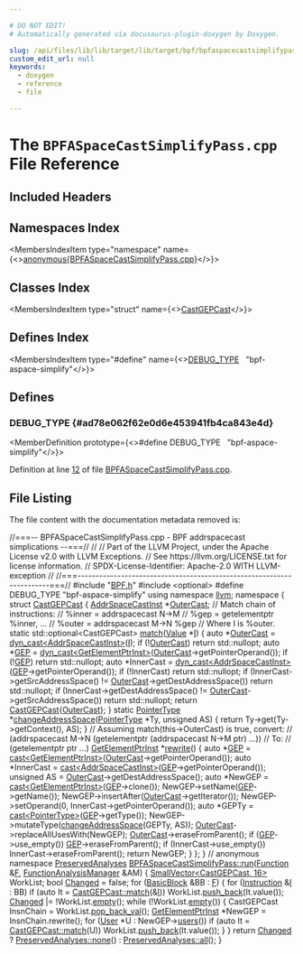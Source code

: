 ```yaml
---

# DO NOT EDIT!
# Automatically generated via docusaurus-plugin-doxygen by Doxygen.

slug: /api/files/lib/lib/target/lib/target/bpf/bpfaspacecastsimplifypass-cpp
custom_edit_url: null
keywords:
  - doxygen
  - reference
  - file

---
```





# The `BPFASpaceCastSimplifyPass.cpp` File Reference

<DoxygenPage pluginConfig={pluginConfig}>



## Included Headers

<IncludesList>
<IncludesListItem
  filePath="BPF.h"
  permalink="/docs/api/files/lib/lib/target/lib/target/bpf/bpf-h"
  isLocal="true" />
<IncludesListItem
  filePath="optional"
  permalink=""
  isLocal="false" />
</IncludesList>

## Namespaces Index

<MembersIndex>

<MembersIndexItem
  type="namespace"
  name={<><a href="/docs/api/namespaces/anonymous-bpfaspacecastsimplifypass-cpp-">anonymous&#123;BPFASpaceCastSimplifyPass.cpp&#125;</a></>}>
</MembersIndexItem>

</MembersIndex>

## Classes Index

<MembersIndex>

<MembersIndexItem
  type="struct"
  name={<><a href="/docs/api/structs/anonymous-namespace-bpfaspacecastsimplifypass-cpp-/castgepcast">CastGEPCast</a></>}>
</MembersIndexItem>

</MembersIndex>

## Defines Index

<MembersIndex>

<MembersIndexItem
  type="#define"
  name={<><a href="#ad78e062f62e0d6e453941fb4ca843e4d">DEBUG&#95;TYPE</a>&nbsp;&nbsp;&nbsp;&quot;bpf-aspace-simplify&quot;</>}>
</MembersIndexItem>

</MembersIndex>


<SectionDefinition>

## Defines

### DEBUG&#95;TYPE {#ad78e062f62e0d6e453941fb4ca843e4d}

<MemberDefinition
  prototype={<>#define DEBUG&#95;TYPE&nbsp;&nbsp;&nbsp;&quot;bpf-aspace-simplify&quot;</>}>

Definition at line <a href="#l00012">12</a> of file <a href="/docs/api/files/lib/lib/target/lib/target/bpf/bpfaspacecastsimplifypass-cpp">BPFASpaceCastSimplifyPass.cpp</a>.
</MemberDefinition>

</SectionDefinition>

## File Listing

The file content with the documentation metadata removed is:

<ProgramListing>

<Link id="l00001" /><CodeLine lineNumber="1"><Highlight kind="comment">//===-- BPFASpaceCastSimplifyPass.cpp - BPF addrspacecast simplications --===//</Highlight><Highlight kind="normal"></Highlight></CodeLine>
<Link id="l00002" /><CodeLine lineNumber="2"><Highlight kind="normal"></Highlight><Highlight kind="comment">//</Highlight><Highlight kind="normal"></Highlight></CodeLine>
<Link id="l00003" /><CodeLine lineNumber="3"><Highlight kind="normal"></Highlight><Highlight kind="comment">// Part of the LLVM Project, under the Apache License v2.0 with LLVM Exceptions.</Highlight><Highlight kind="normal"></Highlight></CodeLine>
<Link id="l00004" /><CodeLine lineNumber="4"><Highlight kind="normal"></Highlight><Highlight kind="comment">// See https://llvm.org/LICENSE.txt for license information.</Highlight><Highlight kind="normal"></Highlight></CodeLine>
<Link id="l00005" /><CodeLine lineNumber="5"><Highlight kind="normal"></Highlight><Highlight kind="comment">// SPDX-License-Identifier: Apache-2.0 WITH LLVM-exception</Highlight><Highlight kind="normal"></Highlight></CodeLine>
<Link id="l00006" /><CodeLine lineNumber="6"><Highlight kind="normal"></Highlight><Highlight kind="comment">//</Highlight><Highlight kind="normal"></Highlight></CodeLine>
<Link id="l00007" /><CodeLine lineNumber="7"><Highlight kind="normal"></Highlight><Highlight kind="comment">//===----------------------------------------------------------------------===//</Highlight><Highlight kind="normal"></Highlight></CodeLine>
<Link id="l00008" /><CodeLine lineNumber="8"><Highlight kind="normal"></Highlight></CodeLine>
<Link id="l00009" /><CodeLine lineNumber="9"><Highlight kind="normal"></Highlight><Highlight kind="preprocessor">#include &quot;<a href="/docs/api/files/lib/lib/target/lib/target/bpf/bpf-h">BPF.h</a>&quot;</Highlight><Highlight kind="normal"></Highlight></CodeLine>
<Link id="l00010" /><CodeLine lineNumber="10"><Highlight kind="normal"></Highlight><Highlight kind="preprocessor">#include &lt;optional&gt;</Highlight><Highlight kind="normal"></Highlight></CodeLine>
<Link id="l00011" /><CodeLine lineNumber="11"><Highlight kind="normal"></Highlight></CodeLine>
<Link id="l00012" /><CodeLine lineNumber="12" lineLink="#ad78e062f62e0d6e453941fb4ca843e4d"><Highlight kind="normal"></Highlight><Highlight kind="preprocessor">#define DEBUG&#95;TYPE &quot;bpf-aspace-simplify&quot;</Highlight><Highlight kind="normal"></Highlight></CodeLine>
<Link id="l00013" /><CodeLine lineNumber="13"><Highlight kind="normal"></Highlight></CodeLine>
<Link id="l00014" /><CodeLine lineNumber="14"><Highlight kind="normal"></Highlight><Highlight kind="keyword">using namespace </Highlight><Highlight kind="normal"><a href="/docs/api/namespaces/llvm">llvm</a>;</Highlight></CodeLine>
<Link id="l00015" /><CodeLine lineNumber="15"><Highlight kind="normal"></Highlight></CodeLine>
<Link id="l00016" /><CodeLine lineNumber="16" lineLink="/docs/api/namespaces/anonymous-bpfaspacecastsimplifypass-cpp-"><Highlight kind="normal"></Highlight><Highlight kind="keyword">namespace </Highlight><Highlight kind="normal">&#123;</Highlight></CodeLine>
<Link id="l00017" /><CodeLine lineNumber="17"><Highlight kind="normal"></Highlight></CodeLine>
<Link id="l00018" /><CodeLine lineNumber="18" lineLink="/docs/api/structs/anonymous-namespace-bpfaspacecastsimplifypass-cpp-/castgepcast"><Highlight kind="normal"></Highlight><Highlight kind="keyword">struct </Highlight><Highlight kind="normal"><a href="/docs/api/structs/anonymous-namespace-bpfaspacecastsimplifypass-cpp-/castgepcast">CastGEPCast</a> &#123;</Highlight></CodeLine>
<Link id="l00019" /><CodeLine lineNumber="19" lineLink="/docs/api/structs/anonymous-namespace-bpfaspacecastsimplifypass-cpp-/castgepcast/#a297d31288fe3e97d53e1b673638c0fe1"><Highlight kind="normal">  <a href="/docs/api/classes/llvm/addrspacecastinst">AddrSpaceCastInst</a> &#42;<a href="/docs/api/structs/anonymous-namespace-bpfaspacecastsimplifypass-cpp-/castgepcast/#a297d31288fe3e97d53e1b673638c0fe1">OuterCast</a>;</Highlight></CodeLine>
<Link id="l00020" /><CodeLine lineNumber="20"><Highlight kind="normal"></Highlight></CodeLine>
<Link id="l00021" /><CodeLine lineNumber="21"><Highlight kind="normal">  </Highlight><Highlight kind="comment">// Match chain of instructions:</Highlight><Highlight kind="normal"></Highlight></CodeLine>
<Link id="l00022" /><CodeLine lineNumber="22"><Highlight kind="normal">  </Highlight><Highlight kind="comment">//   %inner = addrspacecast N-&gt;M</Highlight><Highlight kind="normal"></Highlight></CodeLine>
<Link id="l00023" /><CodeLine lineNumber="23"><Highlight kind="normal">  </Highlight><Highlight kind="comment">//   %gep   = getelementptr %inner, ...</Highlight><Highlight kind="normal"></Highlight></CodeLine>
<Link id="l00024" /><CodeLine lineNumber="24"><Highlight kind="normal">  </Highlight><Highlight kind="comment">//   %outer = addrspacecast M-&gt;N %gep</Highlight><Highlight kind="normal"></Highlight></CodeLine>
<Link id="l00025" /><CodeLine lineNumber="25"><Highlight kind="normal">  </Highlight><Highlight kind="comment">// Where I is %outer.</Highlight><Highlight kind="normal"></Highlight></CodeLine>
<Link id="l00026" /><CodeLine lineNumber="26" lineLink="/docs/api/structs/anonymous-namespace-bpfaspacecastsimplifypass-cpp-/castgepcast/#ac868ac3d1fb9f763763f1f5f7bf35569"><Highlight kind="normal">  </Highlight><Highlight kind="keyword">static</Highlight><Highlight kind="normal"> std::optional&lt;CastGEPCast&gt; <a href="/docs/api/structs/anonymous-namespace-bpfaspacecastsimplifypass-cpp-/castgepcast/#ac868ac3d1fb9f763763f1f5f7bf35569">match</a>(<a href="/docs/api/classes/llvm/value">Value</a> &#42;<a href="/docs/api/files/lib/lib/support/md5-cpp/#ac0eafdc9ee161b71e7af98af736952fd">I</a>) &#123;</Highlight></CodeLine>
<Link id="l00027" /><CodeLine lineNumber="27"><Highlight kind="normal">    </Highlight><Highlight kind="keyword">auto</Highlight><Highlight kind="normal"> &#42;<a href="/docs/api/structs/anonymous-namespace-bpfaspacecastsimplifypass-cpp-/castgepcast/#a297d31288fe3e97d53e1b673638c0fe1">OuterCast</a> = <a href="/docs/api/namespaces/llvm/#a22eeee01734061ac1b31ccd994c49eef">dyn&#95;cast&lt;AddrSpaceCastInst&gt;</a>(<a href="/docs/api/files/lib/lib/support/md5-cpp/#ac0eafdc9ee161b71e7af98af736952fd">I</a>);</Highlight></CodeLine>
<Link id="l00028" /><CodeLine lineNumber="28"><Highlight kind="normal">    </Highlight><Highlight kind="keywordflow">if</Highlight><Highlight kind="normal"> (!<a href="/docs/api/structs/anonymous-namespace-bpfaspacecastsimplifypass-cpp-/castgepcast/#a297d31288fe3e97d53e1b673638c0fe1">OuterCast</a>)</Highlight></CodeLine>
<Link id="l00029" /><CodeLine lineNumber="29"><Highlight kind="normal">      </Highlight><Highlight kind="keywordflow">return</Highlight><Highlight kind="normal"> std::nullopt;</Highlight></CodeLine>
<Link id="l00030" /><CodeLine lineNumber="30"><Highlight kind="normal">    </Highlight><Highlight kind="keyword">auto</Highlight><Highlight kind="normal"> &#42;<a href="/docs/api/files/lib/lib/target/lib/target/hexagon/hexagoncommongep-cpp/#ad532e8710e50302e0a376b61c91fa91d">GEP</a> = <a href="/docs/api/namespaces/llvm/#a22eeee01734061ac1b31ccd994c49eef">dyn&#95;cast&lt;GetElementPtrInst&gt;</a>(<a href="/docs/api/structs/anonymous-namespace-bpfaspacecastsimplifypass-cpp-/castgepcast/#a297d31288fe3e97d53e1b673638c0fe1">OuterCast</a>-&gt;getPointerOperand());</Highlight></CodeLine>
<Link id="l00031" /><CodeLine lineNumber="31"><Highlight kind="normal">    </Highlight><Highlight kind="keywordflow">if</Highlight><Highlight kind="normal"> (!<a href="/docs/api/files/lib/lib/target/lib/target/hexagon/hexagoncommongep-cpp/#ad532e8710e50302e0a376b61c91fa91d">GEP</a>)</Highlight></CodeLine>
<Link id="l00032" /><CodeLine lineNumber="32"><Highlight kind="normal">      </Highlight><Highlight kind="keywordflow">return</Highlight><Highlight kind="normal"> std::nullopt;</Highlight></CodeLine>
<Link id="l00033" /><CodeLine lineNumber="33"><Highlight kind="normal">    </Highlight><Highlight kind="keyword">auto</Highlight><Highlight kind="normal"> &#42;InnerCast = <a href="/docs/api/namespaces/llvm/#a22eeee01734061ac1b31ccd994c49eef">dyn&#95;cast&lt;AddrSpaceCastInst&gt;</a>(<a href="/docs/api/files/lib/lib/target/lib/target/hexagon/hexagoncommongep-cpp/#ad532e8710e50302e0a376b61c91fa91d">GEP</a>-&gt;getPointerOperand());</Highlight></CodeLine>
<Link id="l00034" /><CodeLine lineNumber="34"><Highlight kind="normal">    </Highlight><Highlight kind="keywordflow">if</Highlight><Highlight kind="normal"> (!InnerCast)</Highlight></CodeLine>
<Link id="l00035" /><CodeLine lineNumber="35"><Highlight kind="normal">      </Highlight><Highlight kind="keywordflow">return</Highlight><Highlight kind="normal"> std::nullopt;</Highlight></CodeLine>
<Link id="l00036" /><CodeLine lineNumber="36"><Highlight kind="normal">    </Highlight><Highlight kind="keywordflow">if</Highlight><Highlight kind="normal"> (InnerCast-&gt;getSrcAddressSpace() != <a href="/docs/api/structs/anonymous-namespace-bpfaspacecastsimplifypass-cpp-/castgepcast/#a297d31288fe3e97d53e1b673638c0fe1">OuterCast</a>-&gt;getDestAddressSpace())</Highlight></CodeLine>
<Link id="l00037" /><CodeLine lineNumber="37"><Highlight kind="normal">      </Highlight><Highlight kind="keywordflow">return</Highlight><Highlight kind="normal"> std::nullopt;</Highlight></CodeLine>
<Link id="l00038" /><CodeLine lineNumber="38"><Highlight kind="normal">    </Highlight><Highlight kind="keywordflow">if</Highlight><Highlight kind="normal"> (InnerCast-&gt;getDestAddressSpace() != <a href="/docs/api/structs/anonymous-namespace-bpfaspacecastsimplifypass-cpp-/castgepcast/#a297d31288fe3e97d53e1b673638c0fe1">OuterCast</a>-&gt;getSrcAddressSpace())</Highlight></CodeLine>
<Link id="l00039" /><CodeLine lineNumber="39"><Highlight kind="normal">      </Highlight><Highlight kind="keywordflow">return</Highlight><Highlight kind="normal"> std::nullopt;</Highlight></CodeLine>
<Link id="l00040" /><CodeLine lineNumber="40"><Highlight kind="normal">    </Highlight><Highlight kind="keywordflow">return</Highlight><Highlight kind="normal"> <a href="/docs/api/structs/anonymous-namespace-bpfaspacecastsimplifypass-cpp-/castgepcast">CastGEPCast</a>&#123;<a href="/docs/api/structs/anonymous-namespace-bpfaspacecastsimplifypass-cpp-/castgepcast/#a297d31288fe3e97d53e1b673638c0fe1">OuterCast</a>&#125;;</Highlight></CodeLine>
<Link id="l00041" /><CodeLine lineNumber="41"><Highlight kind="normal">  &#125;</Highlight></CodeLine>
<Link id="l00042" /><CodeLine lineNumber="42"><Highlight kind="normal"></Highlight></CodeLine>
<Link id="l00043" /><CodeLine lineNumber="43" lineLink="/docs/api/structs/anonymous-namespace-bpfaspacecastsimplifypass-cpp-/castgepcast/#ac9d873e7b88defd621fe04dc43e8b337"><Highlight kind="normal">  </Highlight><Highlight kind="keyword">static</Highlight><Highlight kind="normal"> <a href="/docs/api/classes/llvm/pointertype">PointerType</a> &#42;<a href="/docs/api/structs/anonymous-namespace-bpfaspacecastsimplifypass-cpp-/castgepcast/#ac9d873e7b88defd621fe04dc43e8b337">changeAddressSpace</a>(<a href="/docs/api/classes/llvm/pointertype">PointerType</a> &#42;Ty, </Highlight><Highlight kind="keywordtype">unsigned</Highlight><Highlight kind="normal"> AS) &#123;</Highlight></CodeLine>
<Link id="l00044" /><CodeLine lineNumber="44"><Highlight kind="normal">    </Highlight><Highlight kind="keywordflow">return</Highlight><Highlight kind="normal"> Ty-&gt;get(Ty-&gt;getContext(), AS);</Highlight></CodeLine>
<Link id="l00045" /><CodeLine lineNumber="45"><Highlight kind="normal">  &#125;</Highlight></CodeLine>
<Link id="l00046" /><CodeLine lineNumber="46"><Highlight kind="normal"></Highlight></CodeLine>
<Link id="l00047" /><CodeLine lineNumber="47"><Highlight kind="normal">  </Highlight><Highlight kind="comment">// Assuming match(this-&gt;OuterCast) is true, convert:</Highlight><Highlight kind="normal"></Highlight></CodeLine>
<Link id="l00048" /><CodeLine lineNumber="48"><Highlight kind="normal">  </Highlight><Highlight kind="comment">//   (addrspacecast M-&gt;N (getelementptr (addrspacecast N-&gt;M ptr) ...))</Highlight><Highlight kind="normal"></Highlight></CodeLine>
<Link id="l00049" /><CodeLine lineNumber="49"><Highlight kind="normal">  </Highlight><Highlight kind="comment">// To:</Highlight><Highlight kind="normal"></Highlight></CodeLine>
<Link id="l00050" /><CodeLine lineNumber="50"><Highlight kind="normal">  </Highlight><Highlight kind="comment">//   (getelementptr ptr ...)</Highlight><Highlight kind="normal"></Highlight></CodeLine>
<Link id="l00051" /><CodeLine lineNumber="51" lineLink="/docs/api/structs/anonymous-namespace-bpfaspacecastsimplifypass-cpp-/castgepcast/#ab558890ee34084040e962c122ddd83f4"><Highlight kind="normal">  <a href="/docs/api/classes/llvm/getelementptrinst">GetElementPtrInst</a> &#42;<a href="/docs/api/structs/anonymous-namespace-bpfaspacecastsimplifypass-cpp-/castgepcast/#ab558890ee34084040e962c122ddd83f4">rewrite</a>() &#123;</Highlight></CodeLine>
<Link id="l00052" /><CodeLine lineNumber="52"><Highlight kind="normal">    </Highlight><Highlight kind="keyword">auto</Highlight><Highlight kind="normal"> &#42;<a href="/docs/api/files/lib/lib/target/lib/target/hexagon/hexagoncommongep-cpp/#ad532e8710e50302e0a376b61c91fa91d">GEP</a> = <a href="/docs/api/namespaces/llvm/#ac4fc845f5ed92de63cd4474f128f5fc5">cast&lt;GetElementPtrInst&gt;</a>(<a href="/docs/api/structs/anonymous-namespace-bpfaspacecastsimplifypass-cpp-/castgepcast/#a297d31288fe3e97d53e1b673638c0fe1">OuterCast</a>-&gt;getPointerOperand());</Highlight></CodeLine>
<Link id="l00053" /><CodeLine lineNumber="53"><Highlight kind="normal">    </Highlight><Highlight kind="keyword">auto</Highlight><Highlight kind="normal"> &#42;InnerCast = <a href="/docs/api/namespaces/llvm/#ac4fc845f5ed92de63cd4474f128f5fc5">cast&lt;AddrSpaceCastInst&gt;</a>(<a href="/docs/api/files/lib/lib/target/lib/target/hexagon/hexagoncommongep-cpp/#ad532e8710e50302e0a376b61c91fa91d">GEP</a>-&gt;getPointerOperand());</Highlight></CodeLine>
<Link id="l00054" /><CodeLine lineNumber="54"><Highlight kind="normal">    </Highlight><Highlight kind="keywordtype">unsigned</Highlight><Highlight kind="normal"> AS = <a href="/docs/api/structs/anonymous-namespace-bpfaspacecastsimplifypass-cpp-/castgepcast/#a297d31288fe3e97d53e1b673638c0fe1">OuterCast</a>-&gt;getDestAddressSpace();</Highlight></CodeLine>
<Link id="l00055" /><CodeLine lineNumber="55"><Highlight kind="normal">    </Highlight><Highlight kind="keyword">auto</Highlight><Highlight kind="normal"> &#42;NewGEP = <a href="/docs/api/namespaces/llvm/#ac4fc845f5ed92de63cd4474f128f5fc5">cast&lt;GetElementPtrInst&gt;</a>(<a href="/docs/api/files/lib/lib/target/lib/target/hexagon/hexagoncommongep-cpp/#ad532e8710e50302e0a376b61c91fa91d">GEP</a>-&gt;clone());</Highlight></CodeLine>
<Link id="l00056" /><CodeLine lineNumber="56"><Highlight kind="normal">    NewGEP-&gt;setName(<a href="/docs/api/files/lib/lib/target/lib/target/hexagon/hexagoncommongep-cpp/#ad532e8710e50302e0a376b61c91fa91d">GEP</a>-&gt;getName());</Highlight></CodeLine>
<Link id="l00057" /><CodeLine lineNumber="57"><Highlight kind="normal">    NewGEP-&gt;insertAfter(<a href="/docs/api/structs/anonymous-namespace-bpfaspacecastsimplifypass-cpp-/castgepcast/#a297d31288fe3e97d53e1b673638c0fe1">OuterCast</a>-&gt;getIterator());</Highlight></CodeLine>
<Link id="l00058" /><CodeLine lineNumber="58"><Highlight kind="normal">    NewGEP-&gt;setOperand(0, InnerCast-&gt;getPointerOperand());</Highlight></CodeLine>
<Link id="l00059" /><CodeLine lineNumber="59"><Highlight kind="normal">    </Highlight><Highlight kind="keyword">auto</Highlight><Highlight kind="normal"> &#42;GEPTy = <a href="/docs/api/namespaces/llvm/#ac4fc845f5ed92de63cd4474f128f5fc5">cast&lt;PointerType&gt;</a>(<a href="/docs/api/files/lib/lib/target/lib/target/hexagon/hexagoncommongep-cpp/#ad532e8710e50302e0a376b61c91fa91d">GEP</a>-&gt;getType());</Highlight></CodeLine>
<Link id="l00060" /><CodeLine lineNumber="60"><Highlight kind="normal">    NewGEP-&gt;mutateType(<a href="/docs/api/structs/anonymous-namespace-bpfaspacecastsimplifypass-cpp-/castgepcast/#ac9d873e7b88defd621fe04dc43e8b337">changeAddressSpace</a>(GEPTy, AS));</Highlight></CodeLine>
<Link id="l00061" /><CodeLine lineNumber="61"><Highlight kind="normal">    <a href="/docs/api/structs/anonymous-namespace-bpfaspacecastsimplifypass-cpp-/castgepcast/#a297d31288fe3e97d53e1b673638c0fe1">OuterCast</a>-&gt;replaceAllUsesWith(NewGEP);</Highlight></CodeLine>
<Link id="l00062" /><CodeLine lineNumber="62"><Highlight kind="normal">    <a href="/docs/api/structs/anonymous-namespace-bpfaspacecastsimplifypass-cpp-/castgepcast/#a297d31288fe3e97d53e1b673638c0fe1">OuterCast</a>-&gt;eraseFromParent();</Highlight></CodeLine>
<Link id="l00063" /><CodeLine lineNumber="63"><Highlight kind="normal">    </Highlight><Highlight kind="keywordflow">if</Highlight><Highlight kind="normal"> (<a href="/docs/api/files/lib/lib/target/lib/target/hexagon/hexagoncommongep-cpp/#ad532e8710e50302e0a376b61c91fa91d">GEP</a>-&gt;use&#95;empty())</Highlight></CodeLine>
<Link id="l00064" /><CodeLine lineNumber="64"><Highlight kind="normal">      <a href="/docs/api/files/lib/lib/target/lib/target/hexagon/hexagoncommongep-cpp/#ad532e8710e50302e0a376b61c91fa91d">GEP</a>-&gt;eraseFromParent();</Highlight></CodeLine>
<Link id="l00065" /><CodeLine lineNumber="65"><Highlight kind="normal">    </Highlight><Highlight kind="keywordflow">if</Highlight><Highlight kind="normal"> (InnerCast-&gt;use&#95;empty())</Highlight></CodeLine>
<Link id="l00066" /><CodeLine lineNumber="66"><Highlight kind="normal">      InnerCast-&gt;eraseFromParent();</Highlight></CodeLine>
<Link id="l00067" /><CodeLine lineNumber="67"><Highlight kind="normal">    </Highlight><Highlight kind="keywordflow">return</Highlight><Highlight kind="normal"> NewGEP;</Highlight></CodeLine>
<Link id="l00068" /><CodeLine lineNumber="68"><Highlight kind="normal">  &#125;</Highlight></CodeLine>
<Link id="l00069" /><CodeLine lineNumber="69"><Highlight kind="normal">&#125;;</Highlight></CodeLine>
<Link id="l00070" /><CodeLine lineNumber="70"><Highlight kind="normal"></Highlight></CodeLine>
<Link id="l00071" /><CodeLine lineNumber="71"><Highlight kind="normal">&#125; </Highlight><Highlight kind="comment">// anonymous namespace</Highlight><Highlight kind="normal"></Highlight></CodeLine>
<Link id="l00072" /><CodeLine lineNumber="72"><Highlight kind="normal"></Highlight></CodeLine>
<Link id="l00073" /><CodeLine lineNumber="73" lineLink="/docs/api/classes/llvm/bpfaspacecastsimplifypass/#a76364c57022d89ac618f1b1e22bef6e2"><Highlight kind="normal"><a href="/docs/api/classes/llvm/preservedanalyses">PreservedAnalyses</a> <a href="/docs/api/classes/llvm/bpfaspacecastsimplifypass/#a76364c57022d89ac618f1b1e22bef6e2">BPFASpaceCastSimplifyPass::run</a>(<a href="/docs/api/classes/llvm/function">Function</a> &amp;<a href="/docs/api/files/lib/lib/support/md5-cpp/#a96d73bbd7af15cb1fc38c3f4a3bd82e9">F</a>,</Highlight></CodeLine>
<Link id="l00074" /><CodeLine lineNumber="74"><Highlight kind="normal">                                                 <a href="/docs/api/namespaces/llvm/#adce09a5a0de0e3177eb00e932734af2f">FunctionAnalysisManager</a> &amp;AM) &#123;</Highlight></CodeLine>
<Link id="l00075" /><CodeLine lineNumber="75"><Highlight kind="normal">  <a href="/docs/api/classes/llvm/smallvector">SmallVector&lt;CastGEPCast, 16&gt;</a> WorkList;</Highlight></CodeLine>
<Link id="l00076" /><CodeLine lineNumber="76"><Highlight kind="normal">  </Highlight><Highlight kind="keywordtype">bool</Highlight><Highlight kind="normal"> <a href="/docs/api/groups/arcopt/#gaa57b1a4e6a1c79233913139635169cf1">Changed</a> = </Highlight><Highlight kind="keyword">false</Highlight><Highlight kind="normal">;</Highlight></CodeLine>
<Link id="l00077" /><CodeLine lineNumber="77"><Highlight kind="normal">  </Highlight><Highlight kind="keywordflow">for</Highlight><Highlight kind="normal"> (<a href="/docs/api/classes/llvm/basicblock">BasicBlock</a> &amp;BB : <a href="/docs/api/files/lib/lib/support/md5-cpp/#a96d73bbd7af15cb1fc38c3f4a3bd82e9">F</a>) &#123;</Highlight></CodeLine>
<Link id="l00078" /><CodeLine lineNumber="78"><Highlight kind="normal">    </Highlight><Highlight kind="keywordflow">for</Highlight><Highlight kind="normal"> (<a href="/docs/api/classes/llvm/instruction">Instruction</a> &amp;<a href="/docs/api/files/lib/lib/support/md5-cpp/#ac0eafdc9ee161b71e7af98af736952fd">I</a> : BB)</Highlight></CodeLine>
<Link id="l00079" /><CodeLine lineNumber="79"><Highlight kind="normal">      </Highlight><Highlight kind="keywordflow">if</Highlight><Highlight kind="normal"> (</Highlight><Highlight kind="keyword">auto</Highlight><Highlight kind="normal"> It = <a href="/docs/api/structs/anonymous-namespace-bpfaspacecastsimplifypass-cpp-/castgepcast/#ac868ac3d1fb9f763763f1f5f7bf35569">CastGEPCast::match</a>(&amp;<a href="/docs/api/files/lib/lib/support/md5-cpp/#ac0eafdc9ee161b71e7af98af736952fd">I</a>))</Highlight></CodeLine>
<Link id="l00080" /><CodeLine lineNumber="80"><Highlight kind="normal">        WorkList.<a href="/docs/api/classes/llvm/smallvectortemplatebase/#af42bfbc067df27c19ee2fc859df58799">push&#95;back</a>(It.value());</Highlight></CodeLine>
<Link id="l00081" /><CodeLine lineNumber="81"><Highlight kind="normal">    <a href="/docs/api/groups/arcopt/#gaa57b1a4e6a1c79233913139635169cf1">Changed</a> |= !WorkList.<a href="/docs/api/classes/llvm/smallvectortemplatecommon/#ad9a3c7bc26b130377bbafc170b5f88a2">empty</a>();</Highlight></CodeLine>
<Link id="l00082" /><CodeLine lineNumber="82"><Highlight kind="normal"></Highlight></CodeLine>
<Link id="l00083" /><CodeLine lineNumber="83"><Highlight kind="normal">    </Highlight><Highlight kind="keywordflow">while</Highlight><Highlight kind="normal"> (!WorkList.<a href="/docs/api/classes/llvm/smallvectortemplatecommon/#ad9a3c7bc26b130377bbafc170b5f88a2">empty</a>()) &#123;</Highlight></CodeLine>
<Link id="l00084" /><CodeLine lineNumber="84"><Highlight kind="normal">      CastGEPCast InsnChain = WorkList.<a href="/docs/api/classes/llvm/smallvectorimpl/#a0c8ffe664a36e30d49c84d0aded2fe08">pop&#95;back&#95;val</a>();</Highlight></CodeLine>
<Link id="l00085" /><CodeLine lineNumber="85"><Highlight kind="normal">      <a href="/docs/api/classes/llvm/getelementptrinst">GetElementPtrInst</a> &#42;NewGEP = InsnChain.rewrite();</Highlight></CodeLine>
<Link id="l00086" /><CodeLine lineNumber="86"><Highlight kind="normal">      </Highlight><Highlight kind="keywordflow">for</Highlight><Highlight kind="normal"> (<a href="/docs/api/classes/llvm/user">User</a> &#42;U : NewGEP-&gt;<a href="/docs/api/classes/llvm/value/#a411cf3e3932f209ce3374cb31adc1da6">users</a>())</Highlight></CodeLine>
<Link id="l00087" /><CodeLine lineNumber="87"><Highlight kind="normal">        </Highlight><Highlight kind="keywordflow">if</Highlight><Highlight kind="normal"> (</Highlight><Highlight kind="keyword">auto</Highlight><Highlight kind="normal"> It = <a href="/docs/api/structs/anonymous-namespace-bpfaspacecastsimplifypass-cpp-/castgepcast/#ac868ac3d1fb9f763763f1f5f7bf35569">CastGEPCast::match</a>(U))</Highlight></CodeLine>
<Link id="l00088" /><CodeLine lineNumber="88"><Highlight kind="normal">          WorkList.<a href="/docs/api/classes/llvm/smallvectortemplatebase/#af42bfbc067df27c19ee2fc859df58799">push&#95;back</a>(It.value());</Highlight></CodeLine>
<Link id="l00089" /><CodeLine lineNumber="89"><Highlight kind="normal">    &#125;</Highlight></CodeLine>
<Link id="l00090" /><CodeLine lineNumber="90"><Highlight kind="normal">  &#125;</Highlight></CodeLine>
<Link id="l00091" /><CodeLine lineNumber="91"><Highlight kind="normal">  </Highlight><Highlight kind="keywordflow">return</Highlight><Highlight kind="normal"> <a href="/docs/api/groups/arcopt/#gaa57b1a4e6a1c79233913139635169cf1">Changed</a> ? <a href="/docs/api/classes/llvm/preservedanalyses/#a03797a73044a81cbc6a3409d6c72ee8f">PreservedAnalyses::none</a>() : <a href="/docs/api/classes/llvm/preservedanalyses/#a1258a1ff55557c27684010ebd7283712">PreservedAnalyses::all</a>();</Highlight></CodeLine>
<Link id="l00092" /><CodeLine lineNumber="92"><Highlight kind="normal">&#125;</Highlight></CodeLine>

</ProgramListing>

</DoxygenPage>
